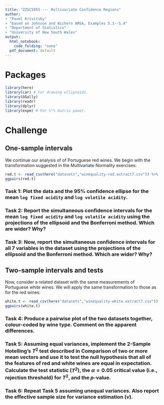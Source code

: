 ```yaml
---
title: "ZZSC5855 --- Multivariate Confidence Regions"
author:
- "Pavel Krivitsky"
- "based on Johnson and Wichern AMSA, Examples 5.3--5.4"
- "Department of Statistics"
- "University of New South Wales"
output:
  html_notebook:
    code_folding: "none"
  pdf_document: default
---
```



# Packages
```r
library(here)
library(car) # For drawing ellipsoids.
library(GGally)
library(readr)
library(dplyr)
library(expm) # For %^% matrix power.
```


# Challenge
## One-sample intervals
We continue our analysis of of Portuguese red wines. We begin with the transformation suggested in the Multivariate Normality exercises:
```r
red.t <- read_csv(here("datasets","winequality-red.extract7.csv")) %>% mutate(`log sulphates`=log(`sulphates`), `root4 free sulfur dioxide` = (`free sulfur dioxide`)^(1/4), `root4 total sulfur dioxide` = (`total sulfur dioxide`)^(1/4), `log fixed acidity`=log(`fixed acidity`), `log volatile acidity`=log(`volatile acidity`), .keep="unused")
ggpairs(red.t)
```

### Task 1: Plot the data and the 95% confidence ellipse for the mean `log fixed acidity` and `log volatile acidity`.



### Task 2: Report the simultaneous confidence intervals for the mean `log fixed acidity` and `log volatile acidity` using the projections of the ellipsoid and the Bonferroni method. Which are wider? Why?


### Task 3: Now, report the simultaneous confidence intervals for all 7 variables in the dataset using the projections of the ellipsoid and the Bonferroni method. Which are wider? Why?


## Two-sample intervals and tests

Now, consider a related dataset with the same measurements of Portuguese *white* wines. We will apply the same transformation to those as for the red wines:
```r
white.t <- read_csv(here("datasets","winequality-white.extract7.csv")) %>% mutate(`log sulphates`=log(`sulphates`), `root4 free sulfur dioxide` = (`free sulfur dioxide`)^(1/4), `root4 total sulfur dioxide` = (`total sulfur dioxide`)^(1/4), `log fixed acidity`=log(`fixed acidity`), `log volatile acidity`=log(`volatile acidity`), .keep="unused")
ggpairs(white.t)
```

### Task 4: Produce a pairwise plot of the two datasets together, colour-coded by wine type. Comment on the apparent differences.


### Task 5: Assuming equal variances, implement the 2-Sample Hotelling's $T^2$ test described in **Comparison of two or more mean vectors** and use it to test the null hypothesis that all of the features of red and white wines are equal in expectation. Calculate the test statistic ($T^2$), the $\alpha=0.05$ critical value (i.e., rejection threshold) for $T^2$, and the $p$-value.



### Task 6: Repeat Task 5 assuming unequal variances. Also report the effective sample size for variance estimation ($\nu$).


